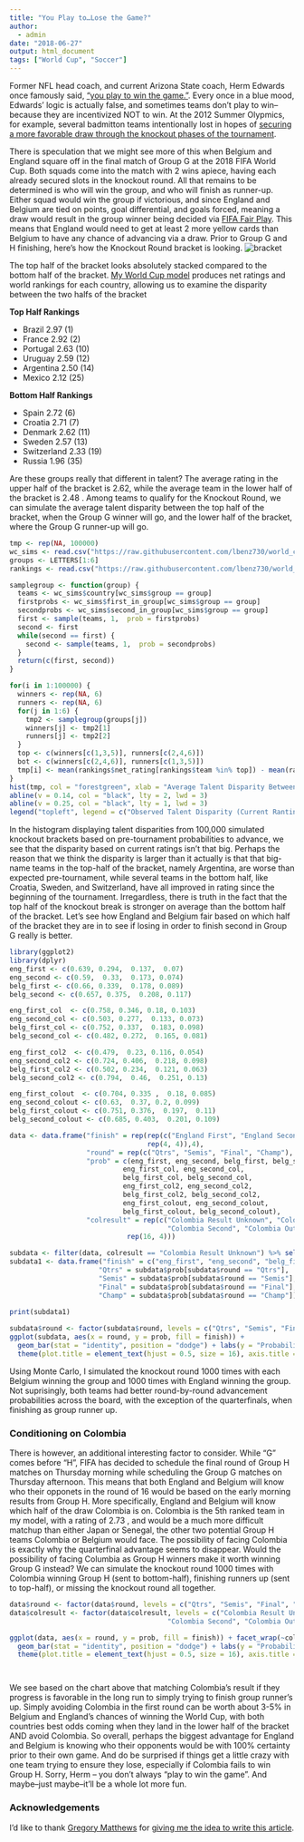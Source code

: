 ```yaml
---
title: "You Play to…Lose the Game?"
author: 
  - admin
date: "2018-06-27"
output: html_document
tags: ["World Cup", "Soccer"]
---
```

Former NFL head coach, and current Arizona State coach, Herm Edwards once famously said, ["you play to win the game."](https://www.youtube.com/watch?v=b5-iJUuPWis). Every once in a blue mood, Edwards' logic is actually false, and sometimes teams don't play to win--because they are incentivized NOT to win. At the 2012 Summer Olypmics, for example, several badmitton teams intentionally lost in hopes of [securing a more favorable draw through the knockout phases of the tournament](https://www.telegraph.co.uk/sport/olympics/badminton/9444025/Badminton-match-fixing-scandal-how-and-why-the-four-pairs-were-disqualified-from-the-London-2012-Olympics.html). 

There is speculation that we might see more of this when Belgium and England square off in the final match of Group G at the 2018 FIFA World Cup. Both squads come into the match with 2 wins apiece, having each already secured slots in the knockout round. All that remains to be determined is who will win the group, and who will finish as runner-up. Either squad would win the group if victorious, and since England and Belgium are tied on points, goal differential, and goals forced, meaning a draw would result in the group winner being decided via [FIFA Fair Play](https://www.thesun.co.uk/world-cup-2018/6613106/fair-play-ranking-points-world-cup-group-stages-germany/). This means that England would need to get at least 2 more yellow cards than Belgium to have any chance of advancing via a draw. Prior to Group G and H finishing, here's how the Knockout Round bracket is looking.
![bracket](bracket.png)

The top half of the bracket looks absolutely stacked compared to the bottom half of the bracket. [My World Cup model](http://rpubs.com/lbenz730/world_cup_model) produces net ratings and world rankings for each country, allowing us to examine the disparity between the two halfs of the bracket

__Top Half Rankings__

- Brazil 2.97 (1)
- France 2.92 (2)
- Portugal 2.63 (10)
- Uruguay 2.59 (12)
- Argentina 2.50 (14)
- Mexico 2.12 (25)

__Bottom Half Rankings__

- Spain 2.72 (6)
- Croatia 2.71 (7)
- Denmark 2.62 (11)
- Sweden 2.57 (13)
- Switzerland 2.33 (19)
- Russia 1.96 (35)

Are these groups really that different in talent? The average rating in the upper half of the bracket is 2.62, while the average team in the lower half of the bracket is 2.48 . Among teams to qualify for the Knockout Round, we can simulate the average talent disparity between the top half of the bracket, when the Group G winner will go, and the lower half of the bracket, where the Group G runner-up will go.

```r
tmp <- rep(NA, 100000)
wc_sims <- read.csv("https://raw.githubusercontent.com/lbenz730/world_cup/3fca1243d8dbd67f560f7c7e29deb8037434f2e0/wc_sims.csv", as.is = T)
groups <- LETTERS[1:6]
rankings <- read.csv("https://raw.githubusercontent.com/lbenz730/world_cup/3fca1243d8dbd67f560f7c7e29deb8037434f2e0/rankings.csv", as.is = T)

samplegroup <- function(group) {
  teams <- wc_sims$country[wc_sims$group == group]
  firstprobs <- wc_sims$first_in_group[wc_sims$group == group]
  secondprobs <- wc_sims$second_in_group[wc_sims$group == group]
  first <- sample(teams, 1,  prob = firstprobs)
  second <- first
  while(second == first) {
    second <- sample(teams, 1,  prob = secondprobs)
  }
  return(c(first, second))
}

for(i in 1:100000) {
  winners <- rep(NA, 6)
  runners <- rep(NA, 6)
  for(j in 1:6) {
    tmp2 <- samplegroup(groups[j])
    winners[j] <- tmp2[1]
    runners[j] <- tmp2[2]
  }
  top <- c(winners[c(1,3,5)], runners[c(2,4,6)])
  bot <- c(winners[c(2,4,6)], runners[c(1,3,5)])
  tmp[i] <- mean(rankings$net_rating[rankings$team %in% top]) - mean(rankings$net_rating[rankings$team %in% bot])
}
hist(tmp, col = "forestgreen", xlab = "Average Talent Disparity Between Top Half and Bottom Half of Bracket", main = "Histogram of Talent Disparity in Simulated Draws") 
abline(v = 0.14, col = "black", lty = 2, lwd = 3)
abline(v = 0.25, col = "black", lty = 1, lwd = 3)
legend("topleft", legend = c("Observed Talent Disparity (Current Rantings)", "Observed Talent Disparity (Pre-Tournament Ratings)"), lty = c(3,1), lwd = 3, cex = 0.5)

```

In the histogram displaying talent disparities from 100,000 simulated knockout brackets based on pre-tournament probabilities to advance, we see that the disparity based on current ratings isn't that big. Perhaps the reason that we think the disparity is larger than it actually is that that big-name teams in the top-half of the bracket, namely Argentina, are worse than expected pre-tournament, while several teams in the bottom half, like Croatia, Sweden, and Switzerland, have all improved in rating since the beginning of the tournament. Irregardless, there is truth in the fact that the top half of the knockout break is stronger on average than the bottom half of the bracket. Let's see how England and Belgium fair based on which half of the bracket they are in to see if losing in order to finish second in Group G really is better. 


```r
library(ggplot2)
library(dplyr)
eng_first <- c(0.639, 0.294,  0.137,  0.07)
eng_second <- c(0.59,  0.33,  0.173, 0.074)
belg_first <- c(0.66, 0.339,  0.178, 0.089)
belg_second <- c(0.657, 0.375,  0.208, 0.117)

eng_first_col  <- c(0.758, 0.346, 0.18, 0.103)
eng_second_col <- c(0.503, 0.277,  0.133, 0.073)
belg_first_col <- c(0.752, 0.337,  0.183, 0.098)
belg_second_col <- c(0.482, 0.272,  0.165, 0.081)

eng_first_col2  <- c(0.479,  0.23, 0.116, 0.054)
eng_second_col2 <- c(0.724, 0.406,  0.218, 0.098)
belg_first_col2 <- c(0.502, 0.234,  0.121, 0.063)
belg_second_col2 <- c(0.794,  0.46,  0.251, 0.13)

eng_first_colout  <- c(0.704, 0.335 ,  0.18, 0.085)
eng_second_colout <- c(0.63,  0.37, 0.2, 0.099)
belg_first_colout <- c(0.751, 0.376,  0.197,  0.11)
belg_second_colout <- c(0.685, 0.403,  0.201, 0.109)

data <- data.frame("finish" = rep(rep(c("England First", "England Second", "Belgium First", "Belgium Second"), 
                                  rep(4, 4)),4),
                   "round" = rep(c("Qtrs", "Semis", "Final", "Champ"), 16),
                   "prob" = c(eng_first, eng_second, belg_first, belg_second,
                            eng_first_col, eng_second_col, 
                            belg_first_col, belg_second_col,
                            eng_first_col2, eng_second_col2, 
                            belg_first_col2, belg_second_col2,
                            eng_first_colout, eng_second_colout, 
                            belg_first_colout, belg_second_colout),
                   "colresult" = rep(c("Colombia Result Unknown", "Colombia First", 
                                       "Colombia Second", "Colombia Out"),
                             rep(16, 4)))

subdata <- filter(data, colresult == "Colombia Result Unknown") %>% select(-colresult)
subdata1 <- data.frame("finish" = c("eng_first", "eng_second", "belg_first", "belg_second"),
                      "Qtrs" = subdata$prob[subdata$round == "Qtrs"],
                      "Semis" = subdata$prob[subdata$round == "Semis"],
                      "Final" = subdata$prob[subdata$round == "Final"],
                      "Champ" = subdata$prob[subdata$round == "Champ"])
                     
print(subdata1)

subdata$round <- factor(subdata$round, levels = c("Qtrs", "Semis", "Final", "Champ"))
ggplot(subdata, aes(x = round, y = prob, fill = finish)) + 
  geom_bar(stat = "identity", position = "dodge") + labs(y = "Probability", x = "Round", fill = "Group G Results", title = "Probability of Reaching Each Knockout Round") + 
  theme(plot.title = element_text(hjust = 0.5, size = 16), axis.title = element_text(size = 14))
```

Using Monte Carlo, I simulated the knockout round 1000 times with each Belgium winning the group and 1000 times with England winning the group. Not suprisingly, both teams had better round-by-round advancement probabilities across the board, with the exception of the quarterfinals, when finishing as group runner up. 


### Conditioning on Colombia
There is however, an additional interesting factor to consider. While "G" comes before "H", FIFA has decided to schedule the final round of Group H matches on Thursday morning while scheduling the Group G matches on Thursday afternoon. This means that both England and Belgium will know who their opponets in the round of 16 would be based on the early morning results from Group H. More specifically, England and Belgium will know which half of the draw Colombia is on. Colombia is the 5th ranked team in my model, with a rating of 2.73 , and would be a much more difficult matchup than either Japan or Senegal, the other two potential Group H teams Colombia or Belgium would face. The possibility of facing Colombia is exactly why the quarterfinal advantage seems to disappear. Would the possibility of facing Columbia as Group H winners make it worth winning Group G instead? We can simulate the knockout round 1000 times with Colombia winning Group H (sent to bottom-half), finishing runners up (sent to top-half), or missing the knockout round all together.

```r
data$round <- factor(data$round, levels = c("Qtrs", "Semis", "Final", "Champ"))
data$colresult <- factor(data$colresult, levels = c("Colombia Result Unknown", "Colombia First", 
                                       "Colombia Second", "Colombia Out"))

ggplot(data, aes(x = round, y = prob, fill = finish)) + facet_wrap(~colresult) + 
  geom_bar(stat = "identity", position = "dodge") + labs(y = "Probability", x = "Round", fill = "Group G Results", title = "Probability of Reaching Each Knockout Round") + 
  theme(plot.title = element_text(hjust = 0.5, size = 16), axis.title = element_text(size = 14))




```

We see based on the chart above that matching Colombia's result if they progress is favorable in the long run to simply trying to finish group runner's up. Simply avoiding Colombia in the first round can be worth about 3-5% in Belgium and England's chances of winning the World Cup, with both countries best odds coming when they land in the lower half of the bracket AND avoid Colombia. So overall, perhaps the biggest advantage for England and Belgium is knowing who their opponents would be with 100% certainty prior to their own game. And do be surprised if things get a little crazy with one team trying to ensure they lose, especially if Colombia fails to win Group H. Sorry, Herm -- you don't always "play to win the game". And maybe--just maybe--it'll be a whole lot more fun.

### Acknowledgements
I'd like to thank [Gregory Matthews](https://twitter.com/StatsInTheWild) for [giving me the idea to write this article](https://twitter.com/StatsInTheWild/status/1010943601357086720).

